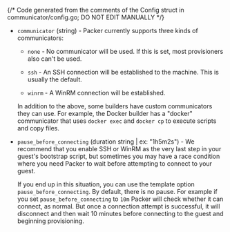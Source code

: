 {/* Code generated from the comments of the Config struct in communicator/config.go; DO NOT EDIT MANUALLY */}

- `communicator` (string) - Packer currently supports three kinds of communicators:

  - `none` - No communicator will be used. If this is set, most
    provisioners also can't be used.

  - `ssh` - An SSH connection will be established to the machine. This
    is usually the default.

  - `winrm` - A WinRM connection will be established.

  In addition to the above, some builders have custom communicators they
  can use. For example, the Docker builder has a "docker" communicator
  that uses `docker exec` and `docker cp` to execute scripts and copy
  files.

- `pause_before_connecting` (duration string | ex: "1h5m2s") - We recommend that you enable SSH or WinRM as the very last step in your
  guest's bootstrap script, but sometimes you may have a race condition
  where you need Packer to wait before attempting to connect to your
  guest.

  If you end up in this situation, you can use the template option
  `pause_before_connecting`. By default, there is no pause. For example if
  you set `pause_before_connecting` to `10m` Packer will check whether it
  can connect, as normal. But once a connection attempt is successful, it
  will disconnect and then wait 10 minutes before connecting to the guest
  and beginning provisioning.
